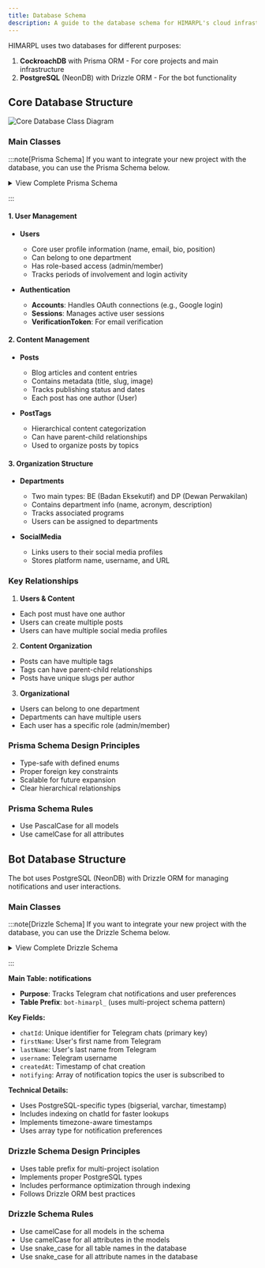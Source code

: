 ```yaml
---
title: Database Schema
description: A guide to the database schema for HIMARPL's cloud infrastructure
---
```


HIMARPL uses two databases for different purposes:

1. **CockroachDB** with Prisma ORM - For core projects and main infrastructure
2. **PostgreSQL** (NeonDB) with Drizzle ORM - For the bot functionality

## Core Database Structure

![Core Database Class Diagram](../../../assets/diagrams/cockroach-db-class-diagram.png)

### Main Classes

:::note[Prisma Schema]
If you want to integrate your new project with the database, you can use the Prisma Schema below.

<details>
<summary>View Complete Prisma Schema</summary>

```prisma {27-37, 39-55, 57-70, 72-80, 82-102, 104-120, 122-128, 130-136}
// learn more about it in the docs: https://pris.ly/d/prisma-schema

generator client {
  provider      = "prisma-client-js"
  binaryTargets = ["native", "rhel-openssl-3.0.x"]
}

datasource db {
  provider = "cockroachdb"
  // NOTE: When using mysql or sqlserver, uncomment the @db.Text annotations in model Account below
  // Further reading:
  // https://next-auth.js.org/adapters/prisma#create-the-prisma-schema
  // https://www.prisma.io/docs/reference/api-reference/prisma-schema-reference#string
  url      = env("DATABASE_URL")
}

enum DepartmentType {
  BE
  DP
}

enum Role {
  admin
  member
}

model PostTag {
  id        String    @id @default(cuid())
  title     String    @unique
  slug      String    @unique
  createdAt DateTime  @default(now())
  updatedAt DateTime  @default(now()) @updatedAt
  parentId  String?
  parent    PostTag?  @relation("ParentChildren", fields: [parentId], references: [id])
  children  PostTag[] @relation("ParentChildren")
  posts     Post[]
}

model Post {
  id          String    @id @default(cuid())
  authorId    String
  title       String
  metaTitle   String
  slug        String
  content     String
  rawHtml     String
  image       String?
  createdAt   DateTime  @default(now())
  updatedAt   DateTime  @default(now()) @updatedAt
  publishedAt DateTime?
  author      User      @relation(fields: [authorId], references: [id])
  tags        PostTag[]

  @@unique([authorId, slug])
}

model Department {
  id          String         @id @default(cuid())
  name        String
  acronym     String
  image       String?
  description String?
  programs    String[]
  type        DepartmentType
  createdAt   DateTime       @default(now())
  updatedAt   DateTime       @default(now()) @updatedAt
  users       User[]

  @@unique([type, acronym])
}

model SocialMedia {
  userId   String
  name     String
  username String
  url      String
  user     User   @relation(fields: [userId], references: [id])

  @@unique([userId, name, username])
}

model User {
  id            String        @id @default(cuid())
  name          String?
  email         String?       @unique
  emailVerified DateTime?
  image         String?
  username      String?       @unique
  bio           String?
  position      String?
  periods       String[]
  role          Role          @default(member)
  lastLoginAt   DateTime?
  createdAt     DateTime      @default(now())
  updatedAt     DateTime      @default(now()) @updatedAt
  departmentId  String?
  department    Department?   @relation(fields: [departmentId], references: [id])
  posts         Post[]
  socialMedia   SocialMedia[]
  accounts      Account[]
  sessions      Session[]
}

model Account {
  id                String  @id @default(cuid())
  userId            String
  type              String
  provider          String
  providerAccountId String
  refresh_token     String? // @db.Text
  access_token      String? // @db.Text
  expires_at        Int?
  token_type        String?
  scope             String?
  id_token          String? // @db.Text
  session_state     String?
  user              User    @relation(fields: [userId], references: [id], onDelete: Cascade)

  @@unique([provider, providerAccountId])
}

model Session {
  id           String   @id @default(cuid())
  sessionToken String   @unique
  userId       String
  expires      DateTime
  user         User     @relation(fields: [userId], references: [id], onDelete: Cascade)
}

model VerificationToken {
  identifier String
  token      String   @unique
  expires    DateTime

  @@unique([identifier, token])
}
```

</details>

:::

#### 1. User Management

- **Users**

  - Core user profile information (name, email, bio, position)
  - Can belong to one department
  - Has role-based access (admin/member)
  - Tracks periods of involvement and login activity

- **Authentication**
  - **Accounts**: Handles OAuth connections (e.g., Google login)
  - **Sessions**: Manages active user sessions
  - **VerificationToken**: For email verification

#### 2. Content Management

- **Posts**

  - Blog articles and content entries
  - Contains metadata (title, slug, image)
  - Tracks publishing status and dates
  - Each post has one author (User)

- **PostTags**
  - Hierarchical content categorization
  - Can have parent-child relationships
  - Used to organize posts by topics

#### 3. Organization Structure

- **Departments**

  - Two main types: BE (Badan Eksekutif) and DP (Dewan Perwakilan)
  - Contains department info (name, acronym, description)
  - Tracks associated programs
  - Users can be assigned to departments

- **SocialMedia**
  - Links users to their social media profiles
  - Stores platform name, username, and URL

### Key Relationships

1. **Users & Content**

- Each post must have one author
- Users can create multiple posts
- Users can have multiple social media profiles

2. **Content Organization**

- Posts can have multiple tags
- Tags can have parent-child relationships
- Posts have unique slugs per author

3. **Organizational**

- Users can belong to one department
- Departments can have multiple users
- Each user has a specific role (admin/member)

### Prisma Schema Design Principles

- Type-safe with defined enums
- Proper foreign key constraints
- Scalable for future expansion
- Clear hierarchical relationships

### Prisma Schema Rules

- Use PascalCase for all models
- Use camelCase for all attributes

## Bot Database Structure

The bot uses PostgreSQL (NeonDB) with Drizzle ORM for managing notifications and user interactions.

### Main Classes

:::note[Drizzle Schema]
If you want to integrate your new project with the database, you can use the Drizzle Schema below.

<details>
<summary>View Complete Drizzle Schema</summary>

```typescript {13-31}
import { sql } from "drizzle-orm";
import {
  bigserial,
  index,
  pgTableCreator,
  text,
  timestamp,
  varchar,
} from "drizzle-orm/pg-core";

export const createTable = pgTableCreator((name) => `bot-himarpl_${name}`);

export const notifications = createTable(
  "notification",
  {
    chatId: bigserial("chat_id", { mode: "number" }).primaryKey(),
    firstName: varchar("first_name", { length: 256 }),
    lastName: varchar("last_name", { length: 256 }),
    username: varchar("username", { length: 256 }),
    createdAt: timestamp("created_at", { withTimezone: true })
      .default(sql`CURRENT_TIMESTAMP`)
      .notNull(),
    notifying: text("notifying")
      .array()
      .notNull()
      .default(sql`ARRAY[]::text[]`),
  },
  (notifications) => ({
    chatIdIndex: index("chat_id_idx").on(notifications.chatId),
  })
);
```

</details>

:::

**Main Table: notifications**

- **Purpose**: Tracks Telegram chat notifications and user preferences
- **Table Prefix**: `bot-himarpl_` (uses multi-project schema pattern)

**Key Fields:**

- `chatId`: Unique identifier for Telegram chats (primary key)
- `firstName`: User's first name from Telegram
- `lastName`: User's last name from Telegram
- `username`: Telegram username
- `createdAt`: Timestamp of chat creation
- `notifying`: Array of notification topics the user is subscribed to

**Technical Details:**

- Uses PostgreSQL-specific types (bigserial, varchar, timestamp)
- Includes indexing on chatId for faster lookups
- Implements timezone-aware timestamps
- Uses array type for notification preferences

### Drizzle Schema Design Principles

- Uses table prefix for multi-project isolation
- Implements proper PostgreSQL types
- Includes performance optimization through indexing
- Follows Drizzle ORM best practices

### Drizzle Schema Rules

- Use camelCase for all models in the schema
- Use camelCase for all attributes in the models
- Use snake_case for all table names in the database
- Use snake_case for all attribute names in the database
